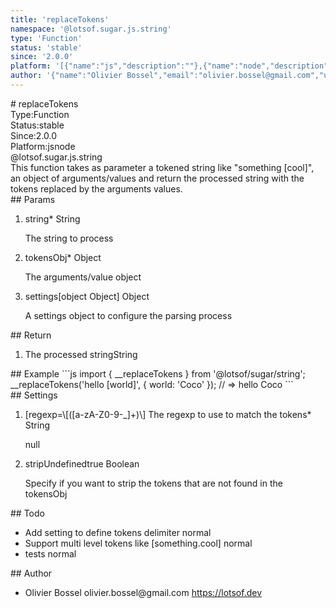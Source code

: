 ```yaml
---
title: 'replaceTokens'
namespace: '@lotsof.sugar.js.string'
type: 'Function'
status: 'stable'
since: '2.0.0'
platform: '[{"name":"js","description":""},{"name":"node","description":""}]'
author: '{"name":"Olivier Bossel","email":"olivier.bossel@gmail.com","url":"https://lotsof.dev"}'
---
```

<div class="docmap-mdx">
# replaceTokens
<div class="_metas">
<div class="_type"><span class="_type-label">Type:</span><span class="_type-value">Function</span></div>
<div class="_status"><span class="_status-label">Status:</span><span class="_status-value -stable">stable</span></div>
<div class="_since"><span class="_since-label">Since:</span><span class="_since-value">2.0.0</span></div>
<div class="_platform"><span class="_platform-label">Platform:</span><span class="_platform-value -js">js</span><span class="_platform-value -node">node</span></div>
</div>
<div class="_namespace">@lotsof.sugar.js.string</div>
<div class="_description">
This function takes as parameter a tokened string like &quot;something [cool]&quot;, an object
of arguments/values and return the processed string with the tokens replaced by the arguments values.
</div>
<div class="_params">
## Params
<ol class="_list">
<li class="_item">
<span class="_name">string<span class="_required">*</span></span><span class="_default"></span> <span class="_type">String</span>
<p class="_description">The string to process</p>
</li>
<li class="_item">
<span class="_name">tokensObj<span class="_required">*</span></span><span class="_default"></span> <span class="_type">Object</span>
<p class="_description">The arguments&sol;value object</p>
</li>
<li class="_item">
<span class="_name">settings</span><span class="_default">&lsqb;object Object&rsqb;</span> <span class="_type">Object</span>
<p class="_description">A settings object to configure the parsing process</p>
</li>
</ol>
</div>
<div class="_return">
## Return
<ol class="_list">
<li class="_item">
<span class="_description">The processed string</span><span class="_default"></span><span class="_type">String</span>
</li>
</ol>
</div>
<div class="_examples">
## Example
```js
import { __replaceTokens } from '@lotsof/sugar/string';
__replaceTokens('hello [world]', { world: 'Coco' }); // => hello Coco
```
</div>
<div class="_settings">
## Settings
<ol class="_list">
<li class="_item">
<span class="_name">[regexp=\[([a-zA-Z0-9-_]+)\] The regexp to use to match the tokens<span class="_required">*</span></span><span class="_default"></span> <span class="_type">String</span>
<p class="_description">null</p>
</li>
<li class="_item">
<span class="_name">stripUndefined</span><span class="_default">true</span> <span class="_type">Boolean</span>
<p class="_description">Specify if you want to strip the tokens that are not found in the tokensObj</p>
</li>
</ol>
</div>
<div class="_todo">
## Todo
<ul class="_list">
<li class="_item">
<span class="_description">Add setting to define tokens delimiter</span>
<span class="_priority -normal">normal</span>
</li>
<li class="_item">
<span class="_description">Support multi level tokens like [something.cool]</span>
<span class="_priority -normal">normal</span>
</li>
<li class="_item">
<span class="_description">tests</span>
<span class="_priority -normal">normal</span>
</li>
</ul>
</div>
<div class="_author">
## Author
<ul class="_list">
<li class="_item">
<span class="_name">Olivier Bossel</span>
<span class="_email">olivier.bossel@gmail.com</span>
<a href="https://lotsof.dev" target="_blank" class="_url">https://lotsof.dev</a>
</li>
</ul>
</div>
</div>